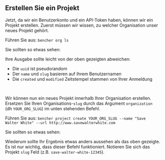 
## Erstellen Sie ein Projekt

Jetzt, da wir ein Benutzerkonto und ein API-Token haben, können wir ein Projekt erstellen.
Zuerst müssen wir wissen, zu welcher Organisation unser neues Projekt gehört.

Führen Sie aus: `bencher org ls`

Sie sollten so etwas sehen:

<QSOrgLsOutput />

Ihre Ausgabe sollte leicht von der oben gezeigten abweichen:
- Die `uuid` ist pseudorandom
- Der `name` und `slug` basieren auf Ihrem Benutzernamen
- Die `created` und `modified` Zeitstempel stammen von Ihrer Anmeldung

<br />

Wir können nun ein neues Projekt innerhalb Ihrer Organisation erstellen.
Ersetzen Sie Ihren Organisations-`slug` durch das Argument `organization` (dh `YOUR_ORG_SLUG`) im unten stehenden Befehl.

Führen Sie aus: `bencher project create YOUR_ORG_SLUG --name "Save Walter White" --url http://www.savewalterwhite.com`

Sie sollten so etwas sehen:

<QSProjectCreateOutput />

Wiederum sollte Ihr Ergebnis etwas anders aussehen als das oben gezeigte.
Es ist nur wichtig, dass dieser Befehl funktioniert.
Notieren Sie sich das Projekt `slug` Feld (z.B. `save-walter-white-12345`).